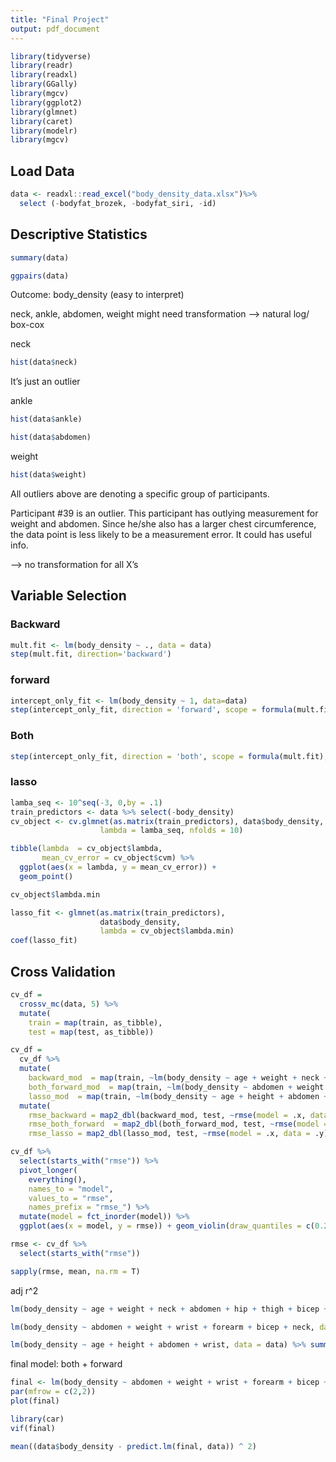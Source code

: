 ```yaml
---
title: "Final Project"
output: pdf_document
---
```

```r
library(tidyverse)
library(readr)
library(readxl)
library(GGally)
library(mgcv)
library(ggplot2)
library(glmnet)
library(caret)
library(modelr)
library(mgcv)
```

## Load Data
```r
data <- readxl::read_excel("body_density_data.xlsx")%>%
  select (-bodyfat_brozek, -bodyfat_siri, -id)
```


## Descriptive Statistics

```r
summary(data)
```

```r
ggpairs(data)
```


Outcome: body_density (easy to interpret)

neck, ankle, abdomen, weight might need transformation
--> natural log/ box-cox 

neck
```r
hist(data$neck)
```
It's just an outlier 

ankle
```r
hist(data$ankle)
```

```r
hist(data$abdomen)
```

weight
```r
hist(data$weight)
```
All outliers above are denoting a specific group of participants.

Participant #39 is an outlier. This participant has outlying measurement for weight and abdomen. Since he/she also has a larger chest circumference, the data point is less likely to be a measurement error. It could has useful info.

--> no transformation for all X's 



## Variable Selection 
### Backward 
```r
mult.fit <- lm(body_density ~ ., data = data)
step(mult.fit, direction='backward')
```

### forward 
```r
intercept_only_fit <- lm(body_density ~ 1, data=data)
step(intercept_only_fit, direction = 'forward', scope = formula(mult.fit))
```
### Both
```r
step(intercept_only_fit, direction = 'both', scope = formula(mult.fit), data = data)
```

### lasso 
```r
lamba_seq <- 10^seq(-3, 0,by = .1)
train_predictors <- data %>% select(-body_density)
cv_object <- cv.glmnet(as.matrix(train_predictors), data$body_density,
                    lambda = lamba_seq, nfolds = 10)
```

```r
tibble(lambda  = cv_object$lambda,
       mean_cv_error = cv_object$cvm) %>%
  ggplot(aes(x = lambda, y = mean_cv_error)) +
  geom_point()
```
```r
cv_object$lambda.min
```
```r
lasso_fit <- glmnet(as.matrix(train_predictors),
                    data$body_density,
                    lambda = cv_object$lambda.min)
coef(lasso_fit)
```

## Cross Validation
```r
cv_df =
  crossv_mc(data, 5) %>% 
  mutate(
    train = map(train, as_tibble),
    test = map(test, as_tibble))

cv_df = 
  cv_df %>% 
  mutate(
    backward_mod  = map(train, ~lm(body_density ~ age + weight + neck + abdomen + hip + thigh + bicep + forearm + wrist, data = .x)),
    both_forward_mod  = map(train, ~lm(body_density ~ abdomen + weight + wrist + forearm + bicep + neck, data = .x)),
    lasso_mod  = map(train, ~lm(body_density ~ age + height + abdomen + wrist, data = as_tibble(.x)))) %>% 
  mutate(
    rmse_backward = map2_dbl(backward_mod, test, ~rmse(model = .x, data = .y)),
    rmse_both_forward  = map2_dbl(both_forward_mod, test, ~rmse(model = .x, data = .y)),
    rmse_lasso = map2_dbl(lasso_mod, test, ~rmse(model = .x, data = .y)))
```

```r
cv_df %>% 
  select(starts_with("rmse")) %>% 
  pivot_longer(
    everything(),
    names_to = "model", 
    values_to = "rmse",
    names_prefix = "rmse_") %>% 
  mutate(model = fct_inorder(model)) %>% 
  ggplot(aes(x = model, y = rmse)) + geom_violin(draw_quantiles = c(0.25, 0.5, 0.75))
```
```r
rmse <- cv_df %>% 
  select(starts_with("rmse"))

sapply(rmse, mean, na.rm = T)
```


adj r^2
```r
lm(body_density ~ age + weight + neck + abdomen + hip + thigh + bicep + forearm + wrist, data = data)  %>% summary()
```
```r
lm(body_density ~ abdomen + weight + wrist + forearm + bicep + neck, data = data) %>% summary()
```

```r
lm(body_density ~ age + height + abdomen + wrist, data = data) %>% summary()
```

final model: both + forward

```r
final <- lm(body_density ~ abdomen + weight + wrist + forearm + bicep + neck, data = data)
par(mfrow = c(2,2))
plot(final)
```

```r
library(car)
vif(final)
```
```r
mean((data$body_density - predict.lm(final, data)) ^ 2)
```